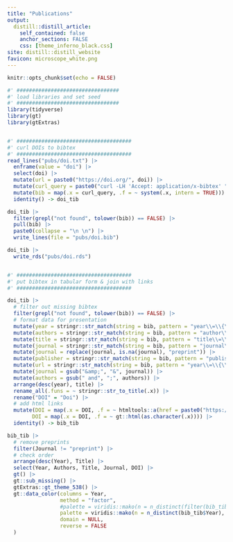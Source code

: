 ```yaml
---
title: "Publications"
output:
  distill::distill_article:
    self_contained: false
    anchor_sections: FALSE
    css: [theme_inferno_black.css]
site: distill::distill_website
favicon: microscope_white.png
---
```


```r

knitr::opts_chunk$set(echo = FALSE)

```

```r

#' #################################
#' load libraries and set seed
#' #################################
library(tidyverse)
library(gt)
library(gtExtras)


#' #####################################
#' curl DOIs to bibtex
#' #####################################
read_lines("pubs/doi.txt") |> 
  enframe(value = "doi") |> 
  select(doi) |> 
  mutate(url = paste0("https://doi.org/", doi)) |> 
  mutate(curl_query = paste0("curl -LH 'Accept: application/x-bibtex' ", url)) |> 
  mutate(bib = map(.x = curl_query, .f = ~ system(.x, intern = TRUE))) |> 
  identity() -> doi_tib

doi_tib |> 
  filter(grepl("not found", tolower(bib)) == FALSE) |>   
  pull(bib) |> 
  paste0(collapse = "\n \n") |> 
  write_lines(file = "pubs/doi.bib")

doi_tib |> 
  write_rds("pubs/doi.rds")


#' #####################################
#' put bibtex in tabular form & join with links
#' #####################################

doi_tib |> 
  # filter out missing bibtex
  filter(grepl("not found", tolower(bib)) == FALSE) |>   
  # format data for presentation
  mutate(year = stringr::str_match(string = bib, pattern = "year\\=\\{\\s*(.*?)\\s*\\}")[,2]) |> 
  mutate(authors = stringr::str_match(string = bib, pattern = "author\\=\\{\\s*(.*?)\\s*\\}")[,2]) |> 
  mutate(title = stringr::str_match(string = bib, pattern = "title\\=\\{\\s*(.*?)\\s*\\}")[,2]) |> 
  mutate(journal = stringr::str_match(string = bib, pattern = "journal\\=\\{\\s*(.*?)\\s*\\}")[,2]) |> 
  mutate(journal = replace(journal, is.na(journal), "preprint")) |> 
  mutate(publisher = stringr::str_match(string = bib, pattern = "publisher\\=\\{\\s*(.*?)\\s*\\}")[,2]) |> 
  mutate(url = stringr::str_match(string = bib, pattern = "year\\=\\{\\s*(.*?)\\s*\\}")[,2]) |> 
  mutate(journal = gsub("&amp;", "&", journal)) |> 
  mutate(authors = gsub(" and", ";", authors)) |> 
  arrange(desc(year), title) |> 
  rename_all(.funs = ~ stringr::str_to_title(.x)) |> 
  rename("DOI" = "Doi") |> 
  # add html links
  mutate(DOI = map(.x = DOI, .f = ~ htmltools::a(href = paste0("https://doi.org/", .x), .x)),
        DOI = map(.x = DOI, .f = ~ gt::html(as.character(.x)))) |> 
  identity() -> bib_tib

bib_tib |> 
  # remove preprints
  filter(Journal != "preprint") |> 
  # check order
  arrange(desc(Year), Title) |> 
  select(Year, Authors, Title, Journal, DOI) |> 
  gt() |> 
  gt::sub_missing() |> 
  gtExtras::gt_theme_538() |> 
  gt::data_color(columns = Year,
                 method = "factor",
                 #palette = viridis::mako(n = n_distinct(filter(bib_tib, Journal != "preprint")$Year), alpha = 1),
                 palette = viridis::mako(n = n_distinct(bib_tib$Year), alpha = 1),
                 domain = NULL,
                 reverse = FALSE
  )

```





 <br>

 <br>

 <br>
 
  
  
